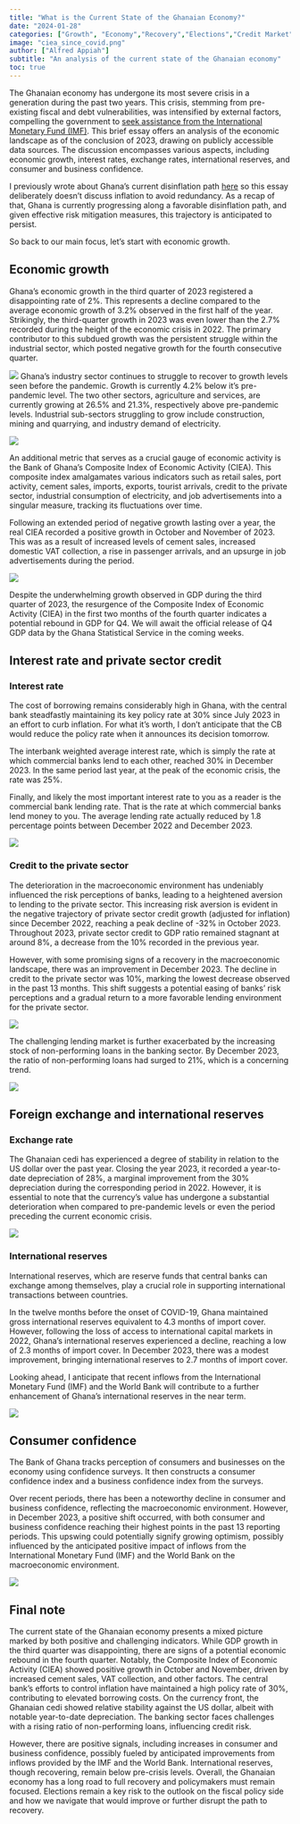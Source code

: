 ```yaml
---
title: "What is the Current State of the Ghanaian Economy?"
date: "2024-01-28"
categories: ["Growth", "Economy","Recovery","Elections","Credit Market"]
image: "ciea_since_covid.png"
author: ["Alfred Appiah"]
subtitle: "An analysis of the current state of the Ghanaian economy"
toc: true
---
```


The Ghanaian economy has undergone its most severe crisis in a generation during the past two years. This crisis, stemming from pre-existing fiscal and debt vulnerabilities, was intensified by external factors, compelling the government to [seek assistance from the International Monetary Fund (IMF)](https://www.imf.org/en/News/Articles/2023/05/17/pr23151-ghana-imf-executive-board-approves-extended-credit-facility-arrangement-for-ghana). This brief essay offers an analysis of the economic landscape as of the conclusion of 2023, drawing on publicly accessible data sources. The discussion encompasses various aspects, including economic growth, interest rates, exchange rates, international reserves, and consumer and business confidence.

I previously wrote about Ghana's current disinflation path [here](https://alfredappiah.com/posts/2024-01-10-ghana-is-on-disinflation-path-but-not-turned-corner-yet/) so this essay deliberately doesn't discuss inflation to avoid redundancy. As a recap of that, Ghana is currently progressing along a favorable disinflation path, and given effective risk mitigation measures, this trajectory is anticipated to persist.

So back to our main focus, let's start with economic growth.

## Economic growth

Ghana's economic growth in the third quarter of 2023 registered a disappointing rate of 2%. This represents a decline compared to the average economic growth of 3.2% observed in the first half of the year. Strikingly, the third-quarter growth in 2023 was even lower than the 2.7% recorded during the height of the economic crisis in 2022. The primary contributor to this subdued growth was the persistent struggle within the industrial sector, which posted negative growth for the fourth consecutive quarter.

![](overall_gdp.png)
Ghana's industry sector continues to struggle to recover to growth levels seen before the pandemic. Growth is currently 4.2% below it's pre-pandemic level. The two other sectors, agriculture and services, are currently growing at 26.5% and 21.3%, respectively above pre-pandemic levels. Industrial sub-sectors struggling to grow include construction, mining and quarrying, and industry demand of electricity.  

![](industry_gdp.png)

An additional metric that serves as a crucial gauge of economic activity is the Bank of Ghana's Composite Index of Economic Activity (CIEA). This composite index amalgamates various indicators such as retail sales, port activity, cement sales, imports, exports, tourist arrivals, credit to the private sector, industrial consumption of electricity, and job advertisements into a singular measure, tracking its fluctuations over time.

Following an extended period of negative growth lasting over a year, the real CIEA recorded a positive growth in October and November of 2023. This was as a result of increased levels of cement sales, increased domestic VAT collection, a rise in passenger arrivals, and an upsurge in job advertisements during the period.

![](ciea_since_covid.png)

Despite the underwhelming growth observed in GDP during the third quarter of 2023, the resurgence of the Composite Index of Economic Activity (CIEA) in the first two months of the fourth quarter indicates a potential rebound in GDP for Q4. We will await the official release of Q4 GDP data by the Ghana Statistical Service in the coming weeks.

## Interest rate and private sector credit

### Interest rate

The cost of borrowing remains considerably high in Ghana, with the central bank steadfastly maintaining its key policy rate at 30% since July 2023 in an effort to curb inflation. For what it's worth, I don't anticipate that the CB would reduce the policy rate when it announces its decision tomorrow. 

The interbank weighted average interest rate, which is simply the rate at which commercial banks lend to each other, reached 30% in December 2023. In the same period last year, at the peak of the economic crisis, the rate was 25%. 

Finally, and likely the most important interest rate to you as a reader is the commercial bank lending rate. That is the rate at which commercial banks lend money to you. The average lending rate actually reduced by 1.8 percentage points between December 2022 and December 2023. 

![](interest_rates.png)

### Credit to the private sector

The deterioration in the macroeconomic environment has undeniably influenced the risk perceptions of banks, leading to a heightened aversion to lending to the private sector. This increasing risk aversion is evident in the negative trajectory of private sector credit growth (adjusted for inflation) since December 2022, reaching a peak decline of -32% in October 2023. Throughout 2023, private sector credit to GDP ratio remained stagnant at around 8%, a decrease from the 10% recorded in the previous year.

However, with some promising signs of a recovery in the macroeconomic landscape, there was an improvement in December 2023. The decline in credit to the private sector was 10%, marking the lowest decrease observed in the past 13 months. This shift suggests a potential easing of banks' risk perceptions and a gradual return to a more favorable lending environment for the private sector.

![](psc_real.png)

The challenging lending market is further exacerbated by the increasing stock of non-performing loans in the banking sector. By December 2023, the ratio of non-performing loans had surged to 21%, which is a concerning trend.

![](NPL.png)

## Foreign exchange and international reserves

### Exchange rate

The Ghanaian cedi has experienced a degree of stability in relation to the US dollar over the past year. Closing the year 2023, it recorded a year-to-date depreciation of 28%, a marginal improvement from the 30% depreciation during the corresponding period in 2022. However, it is essential to note that the currency's value has undergone a substantial deterioration when compared to pre-pandemic levels or even the period preceding the current economic crisis.    

![](fx_rate.png)

### International reserves

International reserves, which are reserve funds that central banks can exchange among themselves, play a crucial role in supporting international transactions between countries.

In the twelve months before the onset of COVID-19, Ghana maintained gross international reserves equivalent to 4.3 months of import cover. However, following the loss of access to international capital markets in 2022, Ghana's international reserves experienced a decline, reaching a low of 2.3 months of import cover. In December 2023, there was a modest improvement, bringing international reserves to 2.7 months of import cover.

Looking ahead, I anticipate that recent inflows from the International Monetary Fund (IMF) and the World Bank will contribute to a further enhancement of Ghana's international reserves in the near term.

![](gir.png)

## Consumer confidence

The Bank of Ghana tracks perception of consumers and businesses on the economy using confidence surveys. It then constructs a consumer confidence index and a business confidence index from the surveys.

Over recent periods, there has been a noteworthy decline in consumer and business confidence, reflecting the macroeconomic environment. However, in December 2023, a positive shift occurred, with both consumer and business confidence reaching their highest points in the past 13 reporting periods. This upswing could potentially signify growing optimism, possibly influenced by the anticipated positive impact of inflows from the International Monetary Fund (IMF) and the World Bank on the macroeconomic environment.

![](conf_since_covid.png)

## Final note

The current state of the Ghanaian economy presents a mixed picture marked by both positive and challenging indicators. While GDP growth in the third quarter was disappointing, there are signs of a potential economic rebound in the fourth quarter. Notably, the Composite Index of Economic Activity (CIEA) showed positive growth in October and November, driven by increased cement sales, VAT collection, and other factors. The central bank's efforts to control inflation have maintained a high policy rate of 30%, contributing to elevated borrowing costs. On the currency front, the Ghanaian cedi showed relative stability against the US dollar, albeit with notable year-to-date depreciation. The banking sector faces challenges with a rising ratio of non-performing loans, influencing credit risk. 

However, there are positive signals, including increases in consumer and business confidence, possibly fueled by anticipated improvements from inflows provided by the IMF and the World Bank. International reserves, though recovering, remain below pre-crisis levels. Overall, the Ghanaian economy has a long road to full recovery and policymakers must remain focused. Elections remain a key risk to the outlook on the fiscal policy side and how we navigate that would improve or further disrupt the path to recovery. 

